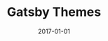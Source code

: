 ---
slug: gatsby-themes
date: 2017-01-01
title: 'Gatsby Themes'
description: 'Lorem ipsum dolor sit amet, consectetur adipiscing elit. Sed molestie leo ut sodales porta. Vivamus pharetra risus ac fermentum faucibus. Nam in sodales ex.'
published: true
banner: ./gatsbythemethumb.png
categories: ['illustration']
---